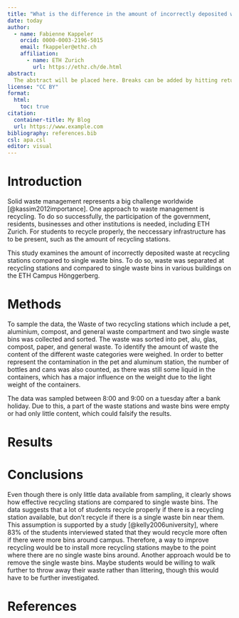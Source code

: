 ```yaml
---
title: "What is the difference in the amount of incorrectly deposited waste in a single bin compared to a recycling station at ETH Campus Hönggerberg"
date: today
author: 
  - name: Fabienne Kappeler
    orcid: 0000-0003-2196-5015
    email: fkappeler@ethz.ch
    affiliation: 
      - name: ETH Zurich
        url: https://ethz.ch/de.html
abstract: 
  The abstract will be placed here. Breaks can be added by hitting return on the keyboard.
license: "CC BY"
format:
  html: 
    toc: true
citation: 
  container-title: My Blog
  url: https://www.example.com
bibliography: references.bib
csl: apa.csl
editor: visual
---
```


# Introduction

Solid waste management represents a big challenge worldwide [@kassim2012importance]. One approach to waste management is recycling. To do so successfully, the participation of the government, residents, businesses and other institutions is needed, including ETH Zurich. For students to recycle properly, the neccessary infrastructure has to be present, such as the amount of recycling stations.

This study examines the amount of incorrectly deposited waste at recycling stations compared to single waste bins. To do so, waste was separated at recycling stations and compared to single waste bins in various buildings on the ETH Campus Hönggerberg.

# Methods

To sample the data, the Waste of two recycling stations which include a pet, aluminium, compost, and general waste compartment and two single waste bins was collected and sorted. The waste was sorted into pet, alu, glas, compost, paper, and general waste. To identify the amount of waste the content of the different waste categories were weighed. In order to better represent the contamination in the pet and aluminum station, the number of bottles and cans was also counted, as there was still some liquid in the containers, which has a major influence on the weight due to the light weight of the containers.

The data was sampled between 8:00 and 9:00 on a tuesday after a bank holiday. Due to this, a part of the waste stations and waste bins were empty or had only little content, which could falsify the results.

# Results

# Conclusions

Even though there is only little data available from sampling, it clearly shows how effective recycling stations are compared to single waste bins. The data suggests that a lot of students recycle properly if there is a recycling station available, but don't recycle if there is a single waste bin near them. This assumption is supported by a study [@kelly2006university], where 83% of the students interviewed stated that they would recycle more often if there were more bins around campus. Therefore, a way to improve recycling would be to install more recycling stations maybe to the point where there are no single waste bins around. Another approach would be to remove the single waste bins. Maybe students would be willing to walk further to throw away their waste rather than littering, though this would have to be further investigated.

# References
